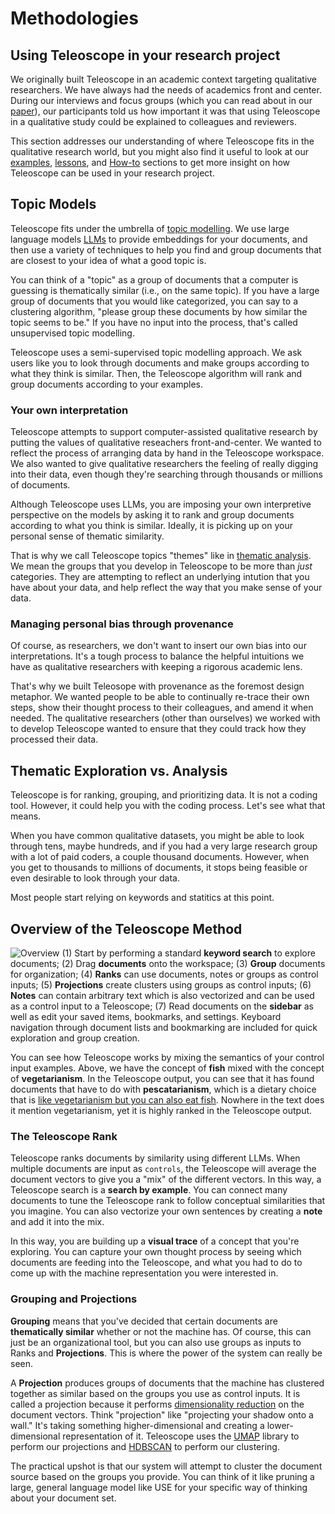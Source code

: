 # Methodologies
## Using Teleoscope in your research project
We originally built Teleoscope in an academic context targeting qualitative researchers. 
We have always had the needs of academics front and center. During our interviews and focus groups 
(which you can read about in our [paper](/academics/citations)), our participants told us how important
it was that using Teleoscope in a qualitative study could be explained to colleagues and reviewers. 

This section addresses our understanding of where Teleoscope fits in the qualitative research world,
but you might also find it useful to look at our [examples](/resources/examples), [lessons](/resources/lessons),
and [How-to](/resources/tutorials) sections to get more insight on how Teleoscope can be used in your
research project.


## Topic Models
Teleoscope fits under the umbrella of [topic modelling](https://en.wikipedia.org/wiki/Topic_model).
We use large language models [LLMs](https://en.wikipedia.org/wiki/Large_language_model) to provide
embeddings for your documents, and then use a variety of techniques to help you find and group documents
that are closest to your idea of what a good topic is.

You can think of a "topic" as a group of documents that a computer is guessing is thematically similar
(i.e., on the same topic). If you have a large group of documents that you would like categorized, 
you can say to a clustering algorithm, "please group these documents by how similar the topic seems to be."
If you have no input into the process, that's called unsupervised topic modelling. 

Teleoscope uses a semi-supervised topic modelling approach. We ask users like you to look through 
documents and make groups according to what they think is similar. Then, the Teleoscope algorithm
will rank and group documents according to your examples.


### Your own interpretation
Teleoscope attempts to support computer-assisted qualitative research by putting the values of 
qualitative reseachers front-and-center. We wanted to reflect the process of arranging data by hand 
in the Teleoscope workspace. We also wanted to give qualitative researchers the feeling of really
digging into their data, even though they're searching through thousands or millions of documents.

Although Teleoscope uses LLMs, you are imposing your own interpretive perspective on the models by 
asking it to rank and group documents according to what you think is similar. Ideally, it is picking
up on your personal sense of thematic similarity.

That is why we call Teleoscope topics "themes" like in [thematic analysis](https://en.wikipedia.org/wiki/Thematic_analysis).
We mean the groups that you develop in Teleoscope to be more than *just* categories. They are attempting
to reflect an underlying intution that you have about your data, and help reflect the way that you 
make sense of your data.


### Managing personal bias through provenance
Of course, as researchers, we don't want to insert our own bias into our interpretations. 
It's a tough process to balance the helpful intuitions we have as qualitative researchers 
with keeping a rigorous academic lens.

That's why we built Teleosope with provenance as the foremost design metaphor. We wanted people to be 
able to continually re-trace their own steps, show their thought process to their colleagues, and amend 
it when needed. The qualitative researchers (other than ourselves) we worked with to develop Teleoscope 
wanted to ensure that they could track how they processed their data.


## Thematic Exploration vs. Analysis
Teleoscope is for ranking, grouping, and prioritizing data. It is not a coding tool. However, it could
help you with the coding process. Let's see what that means.

When you have common qualitative datasets, you might be able to look through tens, maybe hundreds, and
if you had a very large research group with a lot of paid coders, a couple thousand documents. However, when you get to thousands to millions of documents, it stops being feasible or even desirable
to look through your data. 

Most people start relying on keywords and statitics at this point. 


## Overview of the Teleoscope Method

![Overview](/docs/teleoscope-overview-web.png)
(1) Start by performing a standard **keyword search** to explore documents;
(2) Drag **documents** onto the workspace;
(3) **Group** documents for organization;
(4) **Ranks** can use documents, notes or groups as control inputs;
(5) **Projections** create clusters using groups as control inputs;
(6) **Notes** can contain arbitrary text which is also vectorized and can be used as a control input to a Teleoscope;
(7) Read documents on the **sidebar** as well as edit your saved items, bookmarks, and settings. Keyboard navigation through document lists and bookmarking are included for quick exploration and group creation.

You can see how Teleoscope works by mixing the semantics of your control input examples.
Above, we have the concept of **fish** mixed with the concept of **vegetarianism**.
In the Teleoscope output, you can see that it has found documents that have to do with **pescatarianism**,
which is a dietary choice that is [like vegetarianism but you can also eat fish](https://en.wikipedia.org/wiki/Pescetarianism).
Nowhere in the text does it mention vegetarianism, yet it is highly ranked in the Teleoscope output.


### The Teleoscope Rank

Teleoscope ranks documents by similarity using different LLMs.
When multiple documents are input as `controls`, the Teleoscope will average the
document vectors to give you a "mix" of the different vectors. In this way, a
Teleoscope search is a **search by example**. You can connect many documents to
tune the Teleoscope rank to follow conceptual similarities that you imagine.
You can also vectorize your own sentences by creating a **note** and add it into the mix.

In this way, you are building up a **visual trace** of a concept that you're exploring.
You can capture your own thought process by seeing which documents are feeding into the
Teleoscope, and what you had to do to come up with the machine representation you were interested in.


### Grouping and Projections

**Grouping** means that you've decided that certain documents are **thematically similar**
whether or not the machine has. Of course, this can just be an organizational tool,
but you can also use groups as inputs to Ranks and **Projections**.
This is where the power of the system can really be seen.

A **Projection** produces groups of documents that the machine has clustered together
as similar based on the groups you use as control inputs. It is called a projection
because it performs [dimensionality reduction](https://en.wikipedia.org/wiki/Dimensionality_reduction)
on the document vectors. Think "projection" like "projecting your shadow onto a wall."
It's taking something higher-dimensional and creating a lower-dimensional representation of it.
Teleoscope uses the [UMAP](https://umap-learn.readthedocs.io/en/latest/) library to perform our
projections and [HDBSCAN](https://hdbscan.readthedocs.io/en/latest/how_hdbscan_works.html)
to perform our clustering.

The practical upshot is that our system will attempt to cluster the document source based on
the groups you provide. You can think of it like pruning a large, general language model
like USE for your specific way of thinking about your document set.